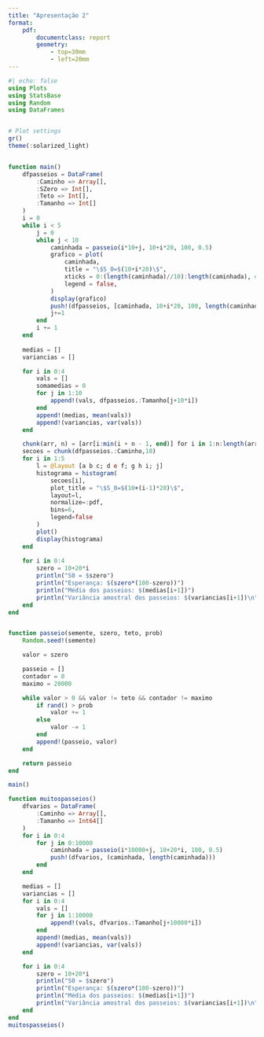```yaml
---
title: "Apresentação 2"
format:
    pdf:
        documentclass: report
        geometry:
            - top=30mm
            - left=20mm
---
```


```julia
#| echo: false
using Plots
using StatsBase
using Random
using DataFrames


# Plot settings
gr()
theme(:solarized_light)


function main()
    dfpasseios = DataFrame(
        :Caminho => Array[],
        :SZero => Int[],
        :Teto => Int[],
        :Tamanho => Int[]
    )
    i = 0
    while i < 5
        j = 0
        while j < 10
            caminhada = passeio(i*10+j, 10+i*20, 100, 0.5)
            grafico = plot(
                caminhada,
                title = "\$S_0=$(10+i*20)\$",
                xticks = 0:(length(caminhada)//10):length(caminhada), #)∪(maximum(caminhada))
                legend = false,
            )
            display(grafico)
            push!(dfpasseios, [caminhada, 10+i*20, 100, length(caminhada)])
            j+=1
        end
        i += 1
    end
    
    medias = []
    variancias = []

    for i in 0:4
        vals = []
        somamedias = 0
        for j in 1:10
            append!(vals, dfpasseios.:Tamanho[j+10*i])
        end
        append!(medias, mean(vals))
        append!(variancias, var(vals))
    end

    chunk(arr, n) = [arr[i:min(i + n - 1, end)] for i in 1:n:length(arr)]
    secoes = chunk(dfpasseios.:Caminho,10)
    for i in 1:5
        l = @layout [a b c; d e f; g h i; j] 
        histograma = histogram(
            secoes[i],
            plot_title = "\$S_0=$(10+(i-1)*20)\$",
            layout=l,
            normalize=:pdf,
            bins=6,
            legend=false
        )
        plot()
        display(histograma)
    end
    
    for i in 0:4
        szero = 10+20*i
        println("S0 = $szero")
        println("Esperança: $(szero*(100-szero))")
        println("Média dos passeios: $(medias[i+1])")
        println("Variância amostral dos passeios: $(variancias[i+1])\n")
    end
end


function passeio(semente, szero, teto, prob)
    Random.seed!(semente)

    valor = szero

    passeio = []
    contador = 0
    maximo = 20000

    while valor > 0 && valor != teto && contador != maximo 
        if rand() > prob
            valor += 1
        else
            valor -= 1
        end
        append!(passeio, valor)
    end

    return passeio
end

main()
```

```julia
function muitospasseios()
    dfvarios = DataFrame(
        :Caminho => Array[],
        :Tamanho => Int64[]
    )
    for i in 0:4
        for j in 0:10000
            caminhada = passeio(i*10000+j, 10+20*i, 100, 0.5)
            push!(dfvarios, (caminhada, length(caminhada)))
        end
    end

    medias = []
    variancias = []
    for i in 0:4
        vals = []
        for j in 1:10000
            append!(vals, dfvarios.:Tamanho[j+10000*i])
        end
        append!(medias, mean(vals))
        append!(variancias, var(vals))
    end

    for i in 0:4
        szero = 10+20*i
        println("S0 = $szero")
        println("Esperança: $(szero*(100-szero))")
        println("Média dos passeios: $(medias[i+1])")
        println("Variância amostral dos passeios: $(variancias[i+1])\n")
    end
end
muitospasseios()
```